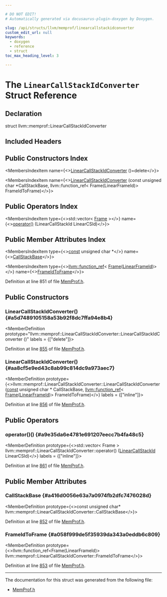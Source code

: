 ```yaml
---

# DO NOT EDIT!
# Automatically generated via docusaurus-plugin-doxygen by Doxygen.

slug: /api/structs/llvm/memprof/linearcallstackidconverter
custom_edit_url: null
keywords:
  - doxygen
  - reference
  - struct
toc_max_heading_level: 3

---
```





# The `LinearCallStackIdConverter` Struct Reference

<DoxygenPage pluginConfig={pluginConfig}>



## Declaration

<CodeBlock>struct llvm::memprof::LinearCallStackIdConverter</CodeBlock>

## Included Headers

<IncludesList>
<IncludesListItem
  filePath="llvm/ProfileData/MemProf.h"
  permalink="/docs/api/files/include/include/llvm/include/llvm/profiledata/memprof-h"
  isLocal="true" />
</IncludesList>

## Public Constructors Index

<MembersIndex>

<MembersIndexItem
  name={<><a href="#a5d7489105158a53b92f8dc7ffa94e8b4">LinearCallStackIdConverter</a> ()=delete</>}>
</MembersIndexItem>

<MembersIndexItem
  name={<><a href="#aa8cf5e9ed43c8ab99c814dc9a973aec7">LinearCallStackIdConverter</a> (const unsigned char &#42;CallStackBase, llvm::function&#95;ref&lt; Frame(LinearFrameId)&gt; FrameIdToFrame)</>}>
</MembersIndexItem>

</MembersIndex>

## Public Operators Index

<MembersIndex>

<MembersIndexItem
  type={<>std::vector&lt; <a href="/docs/api/structs/llvm/memprof/frame">Frame</a> &gt;</>}
  name={<><a href="#a9e35da6e4781e691207eecc7b4fa48c5">operator()</a> (LinearCallStackId LinearCSId)</>}>
</MembersIndexItem>

</MembersIndex>

## Public Member Attributes Index

<MembersIndex>

<MembersIndexItem
  type={<><a href="/docs/api/files/lib/lib/target/lib/target/aarch64/aarch64promoteconstant-cpp/#a90f8350fecae261c25be85d38b451bff">const</a> unsigned char &#42;</>}
  name={<><a href="#a416d0056e63a7a0974fb2dfc7476028d">CallStackBase</a></>}>
</MembersIndexItem>

<MembersIndexItem
  type={<><a href="/docs/api/classes/llvm/function-ref">llvm::function&#95;ref</a>&lt; <a href="/docs/api/structs/llvm/memprof/frame">Frame</a>(<a href="/docs/api/namespaces/llvm/memprof/#ac8f2e9a6f336bcafc02bbe895a6bf6db">LinearFrameId</a>)&gt;</>}
  name={<><a href="#a058f999de5f35939da343a0eddb6c809">FrameIdToFrame</a></>}>
</MembersIndexItem>

</MembersIndex>


Definition at line 851 of file <a href="/docs/api/files/include/include/llvm/include/llvm/profiledata/memprof-h">MemProf.h</a>.

<SectionDefinition>

## Public Constructors

### LinearCallStackIdConverter() {#a5d7489105158a53b92f8dc7ffa94e8b4}

<MemberDefinition
  prototype="llvm::memprof::LinearCallStackIdConverter::LinearCallStackIdConverter ()"
  labels = {["delete"]}>

Definition at line <a href="/docs/api/files/include/include/llvm/include/llvm/profiledata/memprof-h/#l00855">855</a> of file <a href="/docs/api/files/include/include/llvm/include/llvm/profiledata/memprof-h">MemProf.h</a>.
</MemberDefinition>

### LinearCallStackIdConverter() {#aa8cf5e9ed43c8ab99c814dc9a973aec7}

<MemberDefinition
  prototype={<>llvm::memprof::LinearCallStackIdConverter::LinearCallStackIdConverter (<a href="/docs/api/files/lib/lib/target/lib/target/aarch64/aarch64promoteconstant-cpp/#a90f8350fecae261c25be85d38b451bff">const</a> unsigned char &#42; CallStackBase, <a href="/docs/api/classes/llvm/function-ref">llvm::function&#95;ref</a>&lt; <a href="/docs/api/structs/llvm/memprof/frame">Frame</a>(<a href="/docs/api/namespaces/llvm/memprof/#ac8f2e9a6f336bcafc02bbe895a6bf6db">LinearFrameId</a>)&gt; FrameIdToFrame)</>}
  labels = {["inline"]}>

Definition at line <a href="/docs/api/files/include/include/llvm/include/llvm/profiledata/memprof-h/#l00856">856</a> of file <a href="/docs/api/files/include/include/llvm/include/llvm/profiledata/memprof-h">MemProf.h</a>.
</MemberDefinition>

</SectionDefinition>

<SectionDefinition>

## Public Operators

### operator()() {#a9e35da6e4781e691207eecc7b4fa48c5}

<MemberDefinition
  prototype={<>std::vector&lt; Frame &gt; llvm::memprof::LinearCallStackIdConverter::operator() (<a href="/docs/api/namespaces/llvm/memprof/#a271f954222d61bd5dc7f5cb5dd836b52">LinearCallStackId</a> LinearCSId)</>}
  labels = {["inline"]}>

Definition at line <a href="/docs/api/files/include/include/llvm/include/llvm/profiledata/memprof-h/#l00861">861</a> of file <a href="/docs/api/files/include/include/llvm/include/llvm/profiledata/memprof-h">MemProf.h</a>.
</MemberDefinition>

</SectionDefinition>

<SectionDefinition>

## Public Member Attributes

### CallStackBase {#a416d0056e63a7a0974fb2dfc7476028d}

<MemberDefinition
  prototype={<>const unsigned char&#42; llvm::memprof::LinearCallStackIdConverter::CallStackBase</>}>

Definition at line <a href="/docs/api/files/include/include/llvm/include/llvm/profiledata/memprof-h/#l00852">852</a> of file <a href="/docs/api/files/include/include/llvm/include/llvm/profiledata/memprof-h">MemProf.h</a>.
</MemberDefinition>

### FrameIdToFrame {#a058f999de5f35939da343a0eddb6c809}

<MemberDefinition
  prototype={<>llvm::function&#95;ref&lt;Frame(LinearFrameId)&gt; llvm::memprof::LinearCallStackIdConverter::FrameIdToFrame</>}>

Definition at line <a href="/docs/api/files/include/include/llvm/include/llvm/profiledata/memprof-h/#l00853">853</a> of file <a href="/docs/api/files/include/include/llvm/include/llvm/profiledata/memprof-h">MemProf.h</a>.
</MemberDefinition>

</SectionDefinition>

<hr/>

The documentation for this struct was generated from the following file:

<ul>
<li><a href="/docs/api/files/include/include/llvm/include/llvm/profiledata/memprof-h">MemProf.h</a></li>
</ul>

</DoxygenPage>
